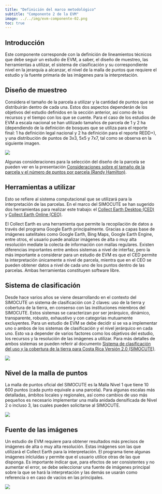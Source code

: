 ```yaml
---
title: "Definición del marco metodológico"
subtitle: "Componente 2 de la EVM"
image: ../../img/evm-componente-02.png
toc: true
---
```


## Introducción
Este componente corresponde con la definición de lineamientos técnicos que debe seguir un estudio de EVM, a saber, el diseño de muestreo, las herramientas a utilizar, el sistema de clasificación y su correspondiente nivel en la jerarquía a alcanzar, el nivel de la malla de puntos que requiere el estudio y la fuente primaria de las imágenes para la interpretación. 

## Diseño de muestreo
Considera el tamaño de la parcela a utilizar y la cantidad de puntos que se distribuirán dentro de cada una. Estos dos aspectos dependerán de los objetivos del estudio definidos en la sección anterior, así como de los recursos y el tiempo con los que se cuente. Para el caso de los estudios de EVM a escala nacional se han utilizado tamaños de parcela de 1 y 2 ha (dependiendo de la definición de bosques que se utiliza para el reporte final: 1 ha definición legal nacional y 2 ha definición para el reporte REDD+), y una distribución de puntos de 3x3, 5x5 y 7x7, tal como se observa en la siguiente imagen. 

![](../../img/diseno-muestreo.jpg){.lightbox fig-alt="Diseño del muestreo" fig-align="center"}

Algunas consideraciones para la selección del diseño de la parcela se pueden ver en la presentación [Consideraciones sobre el tamaño de la parcela y el número de puntos por parcela (Randy Hamilton)](../../recursos/Consideraciones_interpretacion_malla_de_puntos_y_mapa_tipo_de_bosques.pdf). 

## Herramientas a utilizar
Esto se refiere al sistema computacional que se utilizará para la interpretación de las parcelas. En el marco del SIMOCUTE se han sugerido dos herramientas para realizar este trabajo: el [Collect Earth Desktop (CED)](https://openforis.org/tools/collect-earth/) y [Collect Earth Online (CEO)](https://www.collect.earth/). 

El Collect Earth es una herramienta que permite la recopilación de datos a través del programa Google Earth principalmente. Gracias a capas base de imágenes satelitales como Google Earth, Bing Maps, Google Earth Engine, entre otros, el usuario puede analizar imágenes de alta o muy alta resolución mediate la colecta de información con mallas regulares. Existen diferencias importantes entre ambos sistemas a nivel de interfaz, pero la más importante a considerar para un estudio de EVM es que el CED permite la interpretación únicamente a nivel de parcela, mientra que en el CEO se pueden obtener datos a nivel de cada uno de los puntos dentro de las parcelas. Ambas herramientas constituyen software libre.

## Sistema de clasificación
Desde hace varios años se viene desarrollando en el contexto del SIMOCUTE un sistema de clasificación con 2 claves: uso de la tierra y cobertura de la tierra, en consenso con las instituciones miembros del SIMOCUTE. Estos sistemas se caracterizan por ser jerárquico, dinámico, transparente, robusto, exhaustivo y con categorías mutuamente excluyentes. Para un estudio de EVM se debe decidir si se va a implementar uno o ambos de los sistemas de clasificación y el nivel jerárquico en cada uno. Esto va a depender de varios factores como los objetivos del estudio, los recursos y la resolución de las imágenes a utilizar. Para más detalles de ambos sistemas se pueden referir al documento [Sistema de clasificación del uso y la cobertura de la tierra para Costa Rica Versión 2.0 (SIMOCUTE)](https://simocute.go.cr/assets/documents/Sistema_de_Clasificaci%C3%B3n_Cobertura_y_Uso_v2.pdf).

![](../../img/sistema-clasificacion.jpg){.lightbox fig-alt="Sistema de clasificación" fig-align="center"}

## Nivel de la malla de puntos
La malla de puntos oficial del SIMOCUTE es la Malla Nivel 1 que tiene 10 600 puntos (cada punto equivale a una parcela). Para algunas escalas más detalladas, ámbitos locales y regionales, así como cambios de uso más pequeños es necesario implementar una malla anidada densificada de Nivel 2 o incluso 3, las cuales pueden solicitarse al SIMOCUTE.

![](../../img/malla-puntos.jpg){.lightbox fig-alt="Malla de puntos" fig-align="center"}

## Fuente de las imágenes
Un estudio de EVM requiere para obtener resultados más precisos de imágenes de alta o muy alta resolución. Estas imágenes son las que utilizará el Collect Earth para la interpretación. El programa tiene algunas imágenes inlcluídas y permite que el usuario utilice otras de las que disponga. Es importante indicar que, para efectos de ser consistentes y no aumentar el error, se debe seleccionar una fuente de imágenes principal sobre la que se hará la interpretación y las demás se usarán como referencia o en caso de vacíos en las principales.

![](../../img/fuente-imagenes.jpg){.lightbox fig-alt="Fuente de las imágenes" fig-align="center"}